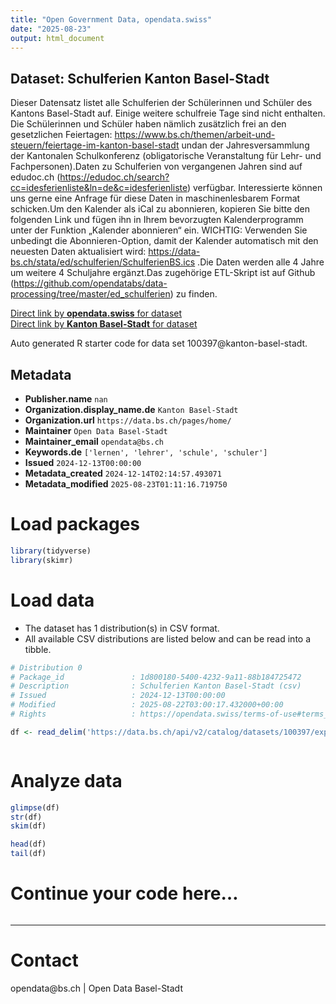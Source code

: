 ```yaml
---
title: "Open Government Data, opendata.swiss"
date: "2025-08-23"
output: html_document
---
```


## Dataset: Schulferien Kanton Basel-Stadt

Dieser Datensatz listet alle Schulferien der Schülerinnen und Schüler des Kantons Basel-Stadt auf. Einige weitere schulfreie Tage sind nicht enthalten. Die Schülerinnen und Schüler haben nämlich zusätzlich frei
an den gesetzlichen Feiertagen: [https://www.bs.ch/themen/arbeit-und-steuern/feiertage-im-kanton-basel-stadt](https://www.bs.ch/themen/arbeit-und-steuern/feiertage-im-kanton-basel-stadt) undan der Jahresversammlung der Kantonalen Schulkonferenz 
(obligatorische Veranstaltung für Lehr- und Fachpersonen).Daten zu Schulferien von vergangenen Jahren sind auf edudoc.ch ([https://edudoc.ch/search?cc=idesferienliste&ln=de&c=idesferienliste](https://edudoc.ch/search?cc=idesferienliste&ln=de&c=idesferienliste)) verfügbar. Interessierte können uns gerne eine Anfrage für diese Daten in maschinenlesbarem Format schicken.Um den Kalender als iCal zu abonnieren, kopieren Sie bitte den folgenden Link und fügen ihn in Ihrem bevorzugten Kalenderprogramm unter der Funktion „Kalender abonnieren“ ein. WICHTIG: Verwenden Sie unbedingt die Abonnieren-Option, damit der Kalender automatisch mit den neuesten Daten aktualisiert wird: [https://data-bs.ch/stata/ed/schulferien/SchulferienBS.ics](https://data-bs.ch/stata/ed/schulferien/SchulferienBS.ics) .Die Daten werden alle 4 Jahre um weitere 4 Schuljahre ergänzt.Das zugehörige ETL-Skript ist auf Github ([https://github.com/opendatabs/data-processing/tree/master/ed_schulferien](https://github.com/opendatabs/data-processing/tree/master/ed_schulferien)) zu finden.


[Direct link by **opendata.swiss** for dataset](https://opendata.swiss/de/dataset/schulferien-kanton-basel-stadt)<br>
[Direct link by **Kanton Basel-Stadt** for dataset](https://data.bs.ch/explore/dataset/100397/)

Auto generated R starter code for data set 100397@kanton-basel-stadt.

## Metadata

- **Publisher.name** `nan`
- **Organization.display_name.de** `Kanton Basel-Stadt`
- **Organization.url** `https://data.bs.ch/pages/home/`
- **Maintainer** `Open Data Basel-Stadt`
- **Maintainer_email** `opendata@bs.ch`
- **Keywords.de** `['lernen', 'lehrer', 'schule', 'schuler']`
- **Issued** `2024-12-13T00:00:00`
- **Metadata_created** `2024-12-14T02:14:57.493071`
- **Metadata_modified** `2025-08-23T01:11:16.719750`


# Load packages

```r

library(tidyverse)
library(skimr)

```

# Load data

-   The dataset has 1 distribution(s) in CSV format.
-   All available CSV distributions are listed below and can be read into a tibble.

```r

# Distribution 0
# Package_id               : 1d800180-5400-4232-9a11-88b184725472
# Description              : Schulferien Kanton Basel-Stadt (csv)
# Issued                   : 2024-12-13T00:00:00
# Modified                 : 2025-08-22T03:00:17.432000+00:00
# Rights                   : https://opendata.swiss/terms-of-use#terms_by

df <- read_delim('https://data.bs.ch/api/v2/catalog/datasets/100397/exports/csv?use_labels=true')



```

# Analyze data

```r

glimpse(df)
str(df)
skim(df)

head(df)
tail(df)

```

# Continue your code here...

```r

```

------------------------------------------------------------------------

# Contact

opendata@bs.ch | Open Data Basel-Stadt
